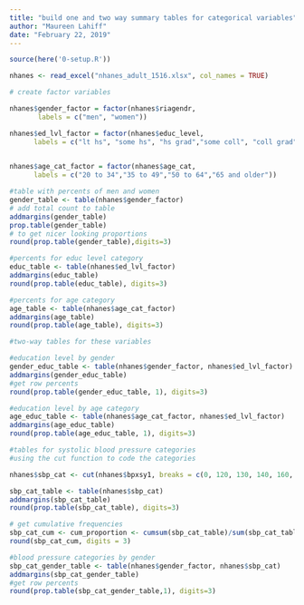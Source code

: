 ```yaml
---
title: "build one and two way summary tables for categorical variables"
author: "Maureen Lahiff"
date: "February 22, 2019"
---
```


```r

source(here('0-setup.R'))
```


```r
nhanes <- read_excel("nhanes_adult_1516.xlsx", col_names = TRUE)

# create factor variables

nhanes$gender_factor = factor(nhanes$riagendr,
       labels = c("men", "women"))

nhanes$ed_lvl_factor = factor(nhanes$educ_level, 
      labels = c("lt hs", "some hs", "hs grad","some coll", "coll grad") ) 

 
nhanes$age_cat_factor = factor(nhanes$age_cat,
      labels = c("20 to 34","35 to 49","50 to 64","65 and older"))      

```

```r

#table with percents of men and women
gender_table <- table(nhanes$gender_factor)
# add total count to table
addmargins(gender_table)
prop.table(gender_table)
# to get nicer looking proportions
round(prop.table(gender_table),digits=3)

#percents for educ level category
educ_table <- table(nhanes$ed_lvl_factor)
addmargins(educ_table)
round(prop.table(educ_table), digits=3)

#percents for age category
age_table <- table(nhanes$age_cat_factor)
addmargins(age_table)
round(prop.table(age_table), digits=3)

#two-way tables for these variables

#education level by gender
gender_educ_table <- table(nhanes$gender_factor, nhanes$ed_lvl_factor)
addmargins(gender_educ_table)
#get row percents
round(prop.table(gender_educ_table, 1), digits=3)

#education level by age category
age_educ_table <- table(nhanes$age_cat_factor, nhanes$ed_lvl_factor)
addmargins(age_educ_table)
round(prop.table(age_educ_table, 1), digits=3)

#tables for systolic blood pressure categories
#using the cut function to code the categories

nhanes$sbp_cat <- cut(nhanes$bpxsy1, breaks = c(0, 120, 130, 140, 160, 180, Inf), include.lowest = TRUE, right = FALSE, ordered_results = TRUE, labels = c("< 120", "120 to 130", "130 to 140", "140 to 160", "160 to 180", ">= 180") )

sbp_cat_table <- table(nhanes$sbp_cat)
addmargins(sbp_cat_table)
round(prop.table(sbp_cat_table), digits=3)

# get cumulative frequencies
sbp_cat_cum <- cum_proportion <- cumsum(sbp_cat_table)/sum(sbp_cat_table)
round(sbp_cat_cum, digits = 3)

#blood pressure categories by gender
sbp_cat_gender_table <- table(nhanes$gender_factor, nhanes$sbp_cat)
addmargins(sbp_cat_gender_table)
#get row percents
round(prop.table(sbp_cat_gender_table,1), digits=3)
```






